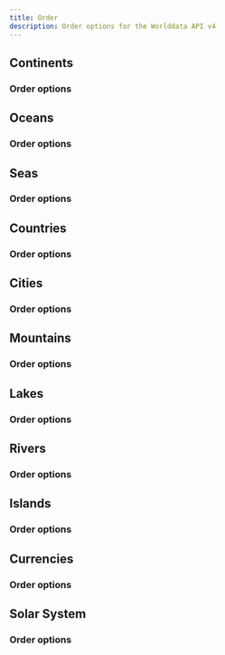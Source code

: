 ```yaml
---
title: Order
description: Order options for the Worlddata API v4
---
```


## Continents

### Order options

## Oceans

### Order options

## Seas

### Order options

## Countries

### Order options

## Cities

### Order options

## Mountains

### Order options

## Lakes

### Order options

## Rivers

### Order options

## Islands

### Order options

## Currencies

### Order options

## Solar System

### Order options
